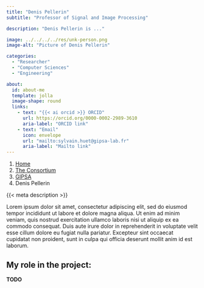 ```yaml
---
title: "Denis Pellerin"
subtitle: "Professor of Signal and Image Processing"

description: "Denis Pellerin is ..."

image: ../../../../res/unk-person.png
image-alt: "Picture of Denis Pellerin"

categories:
  - "Researcher"
  - "Computer Sciences"
  - "Engineering"

about:
  id: about-me
  template: jolla
  image-shape: round
  links:
    - text: "{{< ai orcid >}} ORCID"
      url: https://orcid.org/0000-0002-2989-3610
      aria-label: "ORCID link"
    - text: "Email"
      icon: envelope
      url: "mailto:sylvain.huet@gipsa-lab.fr"
      aria-label: "Mailto link"
---
```


<nav aria-label="breadcrumb">
  <ol class="breadcrumb">
    <li class="breadcrumb-item"><a href="/">Home</a></li>
    <li class="breadcrumb-item"><a href="/content/consortium/">The Consortium</a></li>
    <li class="breadcrumb-item"><a href="/content/consortium/GIPSA/">GIPSA</a></li>
    <li class="breadcrumb-item active" aria-current="page">Denis Pellerin</li>
  </ol>
</nav>

:::{#about-me}

{{< meta description >}}

:::

Lorem ipsum dolor sit amet, consectetur adipiscing elit, sed do eiusmod tempor incididunt ut labore et dolore magna aliqua. Ut enim ad minim veniam, quis nostrud exercitation ullamco laboris nisi ut aliquip ex ea commodo consequat. Duis aute irure dolor in reprehenderit in voluptate velit esse cillum dolore eu fugiat nulla pariatur. Excepteur sint occaecat cupidatat non proident, sunt in culpa qui officia deserunt mollit anim id est laborum.

## My role in the project:

**TODO**